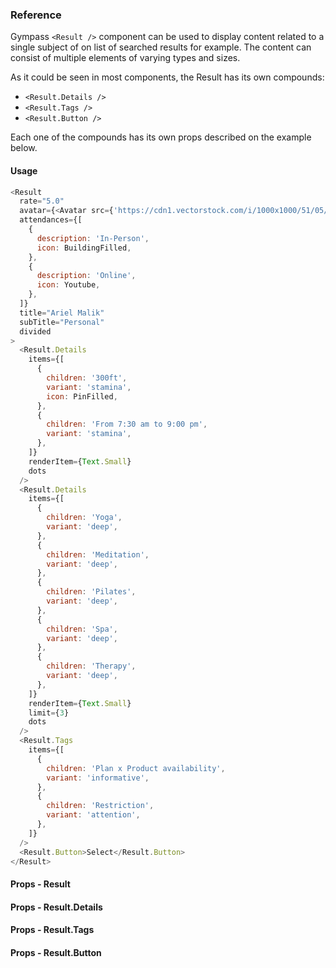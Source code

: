 ### Reference

Gympass `<Result />` component can be used to display content related to a single
subject of on list of searched results for example. The content can consist of multiple elements of varying types and
sizes.

As it could be seen in most components, the Result has its own compounds:

- `<Result.Details />`
- `<Result.Tags />`
- `<Result.Button />`

Each one of the compounds has its own props described on the example below.

#### Usage

```javascript type=expo
<Result
  rate="5.0"
  avatar={<Avatar src={'https://cdn1.vectorstock.com/i/1000x1000/51/05/male-profile-avatar-with-brown-hair-vector-12055105.jpg'} />}
  attendances={[
    {
      description: 'In-Person',
      icon: BuildingFilled,
    },
    {
      description: 'Online',
      icon: Youtube,
    },
  ]}
  title="Ariel Malik"
  subTitle="Personal"
  divided
>
  <Result.Details
    items={[
      {
        children: '300ft',
        variant: 'stamina',
        icon: PinFilled,
      },
      {
        children: 'From 7:30 am to 9:00 pm',
        variant: 'stamina',
      },
    ]}
    renderItem={Text.Small}
    dots
  />
  <Result.Details
    items={[
      {
        children: 'Yoga',
        variant: 'deep',
      },
      {
        children: 'Meditation',
        variant: 'deep',
      },
      {
        children: 'Pilates',
        variant: 'deep',
      },
      {
        children: 'Spa',
        variant: 'deep',
      },
      {
        children: 'Therapy',
        variant: 'deep',
      },
    ]}
    renderItem={Text.Small}
    limit={3}
    dots
  />
  <Result.Tags
    items={[
      {
        children: 'Plan x Product availability',
        variant: 'informative',
      },
      {
        children: 'Restriction',
        variant: 'attention',
      },
    ]}
  />
  <Result.Button>Select</Result.Button>
</Result>
```

#### Props - Result

<PropsTable component="Result" platform="native" />

#### Props - Result.Details

<PropsTable component="Result.Details" platform="native" />

#### Props - Result.Tags

<PropsTable component="Result.Tags" platform="native" />

#### Props - Result.Button

<PropsTable component="Result.Button" platform="native" />
